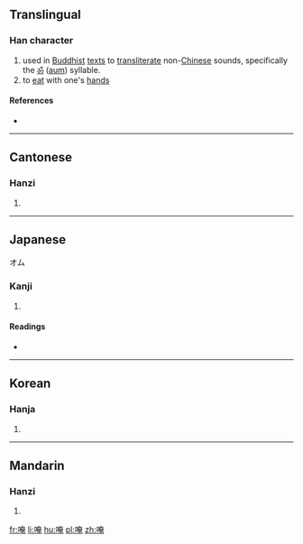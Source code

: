 ==Translingual==

===Han character===
{{Han char|rn=30|rad=口|as=08|sn=11|four=6401<sub>6</sub>|canj=口大中山 (RKLU)|ids=⿰[[口]][[奄]]}}

# used in [[Buddhist]] [[text]]s to [[transliterate]] non-[[Chinese]] sounds, specifically the [[ॐ]] ([[aum]]) syllable.
# to [[eat]] with one's [[hand]]s

====References====
* {{Han ref|kx=0193.270|dkj=03770|dj=0414.060|hdz=10638.140|uh=5535|ud=21813|bh=D47B|bd=54395}}

----

==Cantonese==

===Hanzi===
{{yue-hanzi|jyut=[[am2]]|y=am2}}

# {{defn|lang=yue|sort=口08}}

----

==Japanese==
オム
===Kanji===
{{ja-kanji|grade=|rs=口08}}

# {{defn|lang=ja|sort=口08}}

====Readings====
* {{ja-readings|on=[[あん]] (an), [[おん]] (on)|kun=[[ふくむ]] (fukumu)}}

----

==Korean==

===Hanja===
{{ko-hanja|hangeul=안|rv=an|mr=an}}

# {{defn|lang=ko|sort=口08}}

----

==Mandarin==

===Hanzi===
{{cmn-hanzi|pin=[[ǎn]] ([[an3]])|wg=an<sup>3</sup>}}

# {{defn|lang=cmn|sort=口08}}

[[fr:唵]]
[[li:唵]]
[[hu:唵]]
[[pl:唵]]
[[zh:唵]]